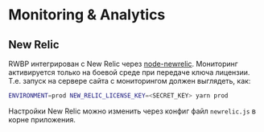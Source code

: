 
<Meta title="Styleguide / Monitoring & Analytics" />

# Monitoring & Analytics

## New Relic

RWBP интегрирован с New Relic через [node-newrelic](https://github.com/newrelic/node-newrelic). Мониторинг активируется только на боевой среде при передаче ключа лицензии. Т.е. запуск на сервере сайта с мониторингом должен выглядеть, как:

```bash
ENVIRONMENT=prod NEW_RELIC_LICENSE_KEY=<SECRET_KEY> yarn prod
```

Настройки New Relic можно изменить через конфиг файл `newrelic.js` в корне приложения.
